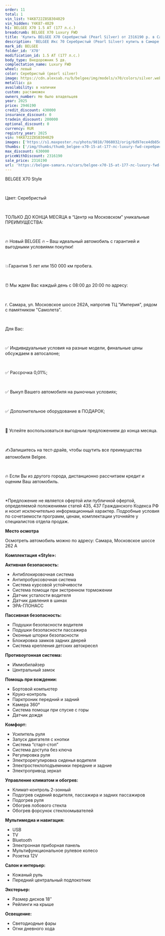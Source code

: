 ```yaml
---
order: 11
total: 1
vin_list: Y4K8722Z8SB304029
vin_hidden: Y4K87-4029
h1: BELGEE X70 1.5 AT (177 л.с.)
breadcrumb: BELGEE X70 Luxury FWD
title: 'Купить BELGEE X70 Серебристый (Pearl Silver) от 2316190 р. в Самаре. Цены и комплектации на новые авто в автосалоне официального дилера BELGEE'
description: 'BELGEE Икс 70 Серебристый (Pearl Silver) купить в Самаре. Кредит от 0,01%, авторассрочка, скидки на все автомобили от розничной цены. Гарантия 3 года или 100 000 км. Звонить по тел.: +7 (846) 377-73-00'
mark_id: BELGEE
folder_id: 'X70'
modification_id: 1.5 AT (177 л.с.)
body_type: Внедорожник 5 дв.
complectation_name: Luxury FWD
wheel: левый
color: Серебристый (pearl silver)
image: https://cdn.alexsab.ru/b/belgee/img/models/x70/colors/silver.webp
metallic: да
availability: в наличии
custom: растаможен
owners_number: Не было владельцев
year: 2025
price: 2946190
credit_discount: 430000
insurance_discount: 0
tradein_discount: 200000
optional_discount: 0
currency: RUR
registry_year: 2025
vin: Y4K8722Z8SB304029
images: ['https://s1.maxposter.ru/photo/9818/7068032/orig/6d97ece4db85d21d70b1198d405af173.jpg?sid=14', 'https://s1.maxposter.ru/photo/9818/7068032/orig/5dec7aae07db153bf605e97afba29441.jpg?sid=14', 'https://s1.maxposter.ru/photo/9818/7068032/orig/0b90a5a17290ff3d2b46ba2c2382bb6d.jpg?sid=14', 'https://s1.maxposter.ru/photo/9818/7068032/orig/a2f965f9e2bc10d0dbdc519b1a1aca9e.jpg?sid=14', 'https://s1.maxposter.ru/photo/9818/7068032/orig/77d8ef6cbc00b5e639991bb96012cd41.jpg?sid=14', 'https://s1.maxposter.ru/photo/9818/7068032/orig/96ce893310138660434879c77a073a43.jpg?sid=14', 'https://s1.maxposter.ru/photo/9818/7068032/orig/bf4713c990355334671ab7690fd3132b.jpg?sid=14', 'https://s1.maxposter.ru/photo/9818/7068032/orig/dc033dc62dd203ff60a533bae2cbef0c.jpg?sid=14', 'https://s1.maxposter.ru/photo/9818/7068032/orig/5c4030a97d0a3a76a39f37aeef9bdbbd.jpg?sid=14', 'https://s1.maxposter.ru/photo/9818/7068032/orig/c211f4970380c1f6529eeff1747d4842.jpg?sid=14', 'https://s1.maxposter.ru/photo/9818/7068032/orig/24083f2a5f963d225f4d6a15c9bd15f0.jpg?sid=14', 'https://s1.maxposter.ru/photo/9818/7068032/orig/ee424f2c235926a06185996639393a33.jpg?sid=14', 'https://s1.maxposter.ru/photo/9818/7068032/orig/ce9936dcdf4d706c4d940a02de39c6b1.jpg?sid=14', 'https://s1.maxposter.ru/photo/9818/7068032/orig/1b4245b28db7fe3970a64d002206f3f0.jpg?sid=14', 'https://s1.maxposter.ru/photo/9818/7068032/orig/cfa968e07a05eb759ab5daaa4b483ec0.jpg?sid=14', 'https://s1.maxposter.ru/photo/9818/7068032/orig/cfdcf21b9798605c1fbd90b3c3b8ba41.jpg?sid=14', 'https://s1.maxposter.ru/photo/9818/7068032/orig/77f8025f8b8e43715abc9e51642f4738.jpg?sid=14', 'https://s1.maxposter.ru/photo/9818/7068032/orig/33098737edeec63acf946c02553e2c0e.jpg?sid=14', 'https://s1.maxposter.ru/photo/9818/7068032/orig/63393695fd6bd8429cf4311b40d794e7.jpg?sid=14', 'https://s1.maxposter.ru/photo/9818/7068032/orig/fe072d0e3e08f04c9e8c3abb8f13f023.jpg?sid=14', 'https://s1.maxposter.ru/photo/9818/7068032/orig/89c6bda79b324adcff6b86cf2f9bbb16.jpg?sid=14', 'https://s1.maxposter.ru/photo/9818/7068032/orig/2af3b2c3c07abc27e55690d2c4e244d6.jpg?sid=14', 'https://s1.maxposter.ru/photo/9818/7068032/orig/24aa76434b32aa09a1677e7c0fdae43b.jpg?sid=14', 'https://s1.maxposter.ru/photo/9818/7068032/orig/b881aba02ea94b72effd693c9d82b0fe.jpg?sid=14', 'https://s1.maxposter.ru/photo/9818/7068032/orig/cdfcd877bb7e70888c293b6797fb4d8b.jpg?sid=14', 'https://s1.maxposter.ru/photo/9818/7068032/orig/46f9b3b6f8aa8c7552fa204e325e87b8.jpg?sid=14', 'https://s1.maxposter.ru/photo/9818/7068032/orig/71b0cd856433f1464a96cbd28e6405d6.jpg?sid=14', 'https://s1.maxposter.ru/photo/9818/7068032/orig/6a279429e170376da9f1826626770ef3.jpg?sid=14', 'https://s1.maxposter.ru/photo/9818/7068032/orig/ddbb64a95f0c3680080692051e9fcd49.jpg?sid=14', 'https://s1.maxposter.ru/photo/9818/7068032/orig/91ae75ba95588c77d196bd52c1f5f2d5.jpg?sid=14', 'https://s1.maxposter.ru/photo/9818/7068032/orig/aa951c883df7a51a9b945a6e1b865bd2.jpg?sid=14', 'https://s1.maxposter.ru/photo/9818/7068032/orig/213a7fad838e96f930bd38688905ceea.jpg?sid=14', 'https://s1.maxposter.ru/photo/9818/7068032/orig/fd8a84eef5cf621ff1420c0b20ed9e07.jpg?sid=14', 'https://s1.maxposter.ru/photo/9818/7068032/orig/d251b4a171c0c0b3a1c554907df9447d.jpg?sid=14', 'https://s1.maxposter.ru/photo/9818/7068032/orig/8f21725a2978a95ef6360e507cad43a5.jpg?sid=14']
thumbs: ['/img/thumbs/thumb_belgee-x70-15-at-177-лс-luxury-fwd-серебристый-pearl-silver-2025_af173_0.webp', '/img/thumbs/thumb_belgee-x70-15-at-177-лс-luxury-fwd-серебристый-pearl-silver-2025_29441_1.webp', '/img/thumbs/thumb_belgee-x70-15-at-177-лс-luxury-fwd-серебристый-pearl-silver-2025_2bb6d_2.webp', '/img/thumbs/thumb_belgee-x70-15-at-177-лс-luxury-fwd-серебристый-pearl-silver-2025_aca9e_3.webp', '/img/thumbs/thumb_belgee-x70-15-at-177-лс-luxury-fwd-серебристый-pearl-silver-2025_2cd41_4.webp']
max_discount: 630000
priceWithDiscount: 2316190
sale_price: 2316190
url: 'https://belgee-samara.ru/cars/belgee-x70-15-at-177-лс-luxury-fwd-серебристый-pearl-silver-2025/'
---
```

<p>
 <p>
  ВЕLGEЕ X70 Style
  <br/>
 </p>
 <br/>
 <p>
  Цвет: Серебристый
  <br/>
 </p>
 <br/>
 <p>
  TOЛЬКО ДО KОНЦA MЕСЯЦА в “Центр на Московском” уникальныe ПPЕИMУЩЕСТВА:
  <br/>
 </p>
 <br/>
 <p>
  🔥 Новый ВЕLGЕЕ  🔥 – Ваш идеальный автомобиль с гарантией и выгодными условиями покупки!
  <br/>
 </p>
 <br/>
 <p>
  💥Гарантия 5 лет или 150 000 км пробега.
  <br/>
 </p>
 <br/>
 <p>
  ⏰ Мы ждем Вас каждый день с 08:00 до 20:00 по адресу:
  <br/>
 </p>
 <br/>
 <p>
  г. Самара, ул. Московское шоссе 262А, напротив ТЦ "Империя", рядом с памятником "Самолета".
  <br/>
 </p>
 <br/>
 <p>
  Для Вас:
  <br/>
 </p>
 <br/>
 <p>
  ✅ Индивидуальные условия на разные модели, финальные цены обсуждаем в автосалоне;
  <br/>
 </p>
 <br/>
 <p>
  ✅ Рассрочка 0,01%;
  <br/>
 </p>
 <br/>
 <p>
  ✅ Выкуп Вашего автомобиля на рыночных условиях;
  <br/>
 </p>
 <br/>
 <p>
  ✅ Дополнительное оборудование в ПОДАРОК;
  <br/>
 </p>
 <br/>
 <p>
  📆 Успейте воспользоваться выгодным предложением до конца месяца.
  <br/>
 </p>
 <br/>
 <p>
  ✍️Запишитесь на тест-драйв, чтобы ощутить все преимущества автомобиля Веlgее.
  <br/>
 </p>
 <br/>
 <p>
  🔥 Если Вы из другого города, дистанционно рассчитаем кредит и оценим Ваш автомобиль.
  <br/>
 </p>
 <br/>
 <p>
  *Предложение не является офертой или публичной офертой, определяемой положениями статей 435, 437 Гражданского Кодекса РФ и носит исключительно информационный характер. Подробные условия по сочетаемости программ, ценам, комплектации уточняйте у специалистов отдела продаж.
 </p>
 <p>
  <strong>
   Место осмотра
  </strong>
 </p>
 <p>
  Осмотреть автомобиль можно по адресу: Самара, Московское шоссе 262 А
 </p>
 <p>
  <strong>
   Комплектация «Style»:
  </strong>
 </p>
 <p>
  <strong>
   Активная безопасность:
  </strong>
 </p>
 <ul>
  <li>
   Антиблокировочная система
  </li>
  <li>
   Антипробуксовочная система
  </li>
  <li>
   Система курсовой устойчивости
  </li>
  <li>
   Система помощи при экстренном торможении
  </li>
  <li>
   Датчик усталости водителя
  </li>
  <li>
   Датчик давления в шинах
  </li>
  <li>
   ЭРА-ГЛОНАСС
  </li>
 </ul>
 <p>
  <strong>
   Пассивная безопасность:
  </strong>
 </p>
 <ul>
  <li>
   Подушки безопасности водителя
  </li>
  <li>
   Подушки безопасности пассажира
  </li>
  <li>
   Оконные шторки безопасности
  </li>
  <li>
   Блокировка замков задних дверей
  </li>
  <li>
   Система крепления детских автокресел
  </li>
 </ul>
 <p>
  <strong>
   Противоугонная система:
  </strong>
 </p>
 <ul>
  <li>
   Иммобилайзер
  </li>
  <li>
   Центральный замок
  </li>
 </ul>
 <p>
  <strong>
   Помощь при вождении:
  </strong>
 </p>
 <ul>
  <li>
   Бортовой компьютер
  </li>
  <li>
   Круиз-контроль
  </li>
  <li>
   Парктроник передний и задний
  </li>
  <li>
   Камера 360°
  </li>
  <li>
   Система помощи при спуске с горы
  </li>
  <li>
   Датчик дождя
  </li>
 </ul>
 <p>
  <strong>
   Комфорт:
  </strong>
 </p>
 <ul>
  <li>
   Усилитель руля
  </li>
  <li>
   Запуск двигателя с кнопки
  </li>
  <li>
   Система “старт-стоп”
  </li>
  <li>
   Система доступа без ключа
  </li>
  <li>
   Регулировка руля
  </li>
  <li>
   Электрорегулировка сиденья водителя
  </li>
  <li>
   Электростеклоподъемники передние и задние
  </li>
  <li>
   Электропривод зеркал
  </li>
 </ul>
 <p>
  <strong>
   Управление климатом и обогрев:
  </strong>
 </p>
 <ul>
  <li>
   Климат-контроль 2-зонный
  </li>
  <li>
   Подогрев сидений водителя, пассажира и задних пассажиров
  </li>
  <li>
   Подогрев руля
  </li>
  <li>
   Обогрев лобового стекла
  </li>
  <li>
   Обогрев форсунок стеклоомывателей
  </li>
 </ul>
 <p>
  <strong>
   Мультимедиа и навигация:
  </strong>
 </p>
 <ul>
  <li>
   USB
  </li>
  <li>
   TV
  </li>
  <li>
   Bluetooth
  </li>
  <li>
   Электронная приборная панель
  </li>
  <li>
   Мультифункциональное рулевое колесо
  </li>
  <li>
   Розетка 12V
  </li>
 </ul>
 <p>
  <strong>
   Салон и интерьер:
  </strong>
 </p>
 <ul>
  <li>
   Кожаный руль
  </li>
  <li>
   Передний центральный подлокотник
  </li>
 </ul>
 <p>
  <strong>
   Экстерьер:
  </strong>
 </p>
 <ul>
  <li>
   Размер дисков 18″
  </li>
  <li>
   Рейлинги на крыше
  </li>
 </ul>
 <p>
  <strong>
   Освещение:
  </strong>
 </p>
 <ul>
  <li>
   Светодиодные фары
  </li>
  <li>
   Огни дневного хода
  </li>
 </ul>
</p>
